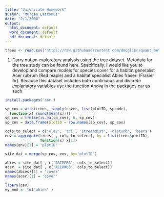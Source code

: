 ```yaml
---
title: "Univariate Homework"
author: "Morgan Lattomus"
date: "2/1/2000"
output:
  html_document: default
  word_document: default
  pdf_document: default
---
```



```r
trees <- read.csv('https://raw.githubusercontent.com/dmcglinn/quant_methods/gh-pages/data/treedata_subset.csv')
```

1. Carry out an exploratory analysis using the tree dataset. Metadata for the tree study can be found here. Specifically, I would like you to develop and compare models for species cover for a habitat generalist Acer rubrum (Red maple) and a habitat specialist Abies fraseri (Frasier fir). Because this dataset includes both continuous and discrete explanatory variables use the function Anova in the packages car as such

```r
install.packages('car')
```

```r
sp_cov = with(trees, tapply(cover, list(plotID, spcode), 
  function(x) round(mean(x))))
sp_cov = ifelse(is.na(sp_cov), 0, sp_cov)
sp_cov = data.frame(plotID = row.names(sp_cov), sp_cov)
```

```r
cols_to_select = c('elev', 'tci', 'streamdist', 'disturb', 'beers')
env = aggregate(trees[ , cols_to_select], by = list(trees$plotID), 
                function(x) x[1])
names(env)[1] = 'plotID'
```

```r
site_dat = merge(sp_cov, env, by='plotID')
```

```r
abies = site_dat[ , c('ABIEFRA', cols_to_select)]
acer  = site_dat[ , c('ACERRUB', cols_to_select)]
names(abies)[1] = 'cover'
names(acer)[1] = 'cover'
```

```r
libary(car)
my_mod <- lm('abies' )
```